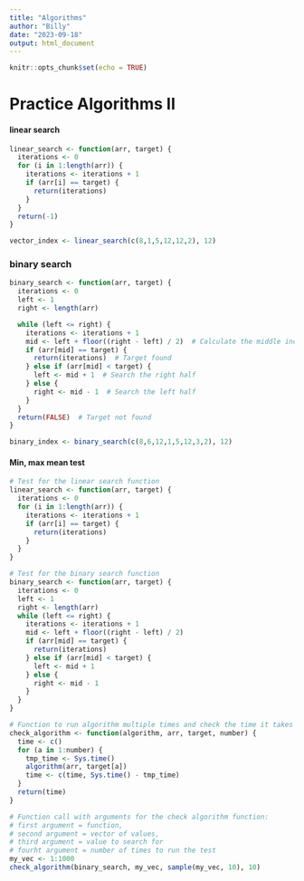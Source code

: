```yaml
---
title: "Algorithms"
author: "Billy"
date: "2023-09-18"
output: html_document
---
```


```r
knitr::opts_chunk$set(echo = TRUE)
```

# Practice Algorithms II

#### linear search

```r
linear_search <- function(arr, target) {
  iterations <- 0
  for (i in 1:length(arr)) {
    iterations <- iterations + 1
    if (arr[i] == target) {
      return(iterations)
    }
  }
  return(-1)
}

vector_index <- linear_search(c(8,1,5,12,12,2), 12)
```

### binary search

```r
binary_search <- function(arr, target) {
  iterations <- 0
  left <- 1
  right <- length(arr)

  while (left <= right) {
    iterations <- iterations + 1
    mid <- left + floor((right - left) / 2)  # Calculate the middle index
    if (arr[mid] == target) {
      return(iterations)  # Target found
    } else if (arr[mid] < target) {
      left <- mid + 1  # Search the right half
    } else {
      right <- mid - 1  # Search the left half
    }
  }
  return(FALSE)  # Target not found
}

binary_index <- binary_search(c(8,6,12,1,5,12,3,2), 12)
```

#### Min, max mean test

```r
# Test for the linear search function 
linear_search <- function(arr, target) {
  iterations <- 0
  for (i in 1:length(arr)) {
    iterations <- iterations + 1
    if (arr[i] == target) {
      return(iterations)
    }
  }
}

# Test for the binary search function
binary_search <- function(arr, target) {
  iterations <- 0
  left <- 1
  right <- length(arr)
  while (left <= right) {
    iterations <- iterations + 1
    mid <- left + floor((right - left) / 2)
    if (arr[mid] == target) {
      return(iterations)
    } else if (arr[mid] < target) {
      left <- mid + 1
    } else {
      right <- mid - 1
    }
  }
}

# Function to run algorithm multiple times and check the time it takes
check_algorithm <- function(algorithm, arr, target, number) {
  time <- c()
  for (a in 1:number) {
    tmp_time <- Sys.time()
    algorithm(arr, target[a])
    time <- c(time, Sys.time() - tmp_time)
  }
  return(time)
}

# Function call with arguments for the check algorithm function: 
# first argument = function,  
# second argument = vector of values,
# third argument = value to search for
# fourht argument = number of times to run the test 
my_vec <- 1:1000
check_algorithm(binary_search, my_vec, sample(my_vec, 10), 10)
```
